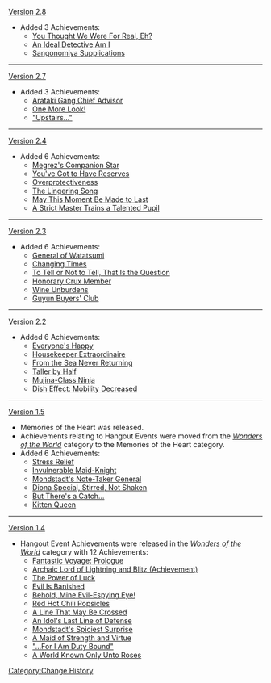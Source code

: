 [[Version 2.8]]
* Added 3 Achievements:
** [[You Thought We Were For Real, Eh?]]
** [[An Ideal Detective Am I]]
** [[Sangonomiya Supplications]]
----
[[Version 2.7]]
* Added 3 Achievements:
** [[Arataki Gang Chief Advisor]]
** [[One More Look!]]
** [["Upstairs..."]]
----
[[Version 2.4]]
* Added 6 Achievements:
** [[Megrez's Companion Star]]
** [[You've Got to Have Reserves]]
** [[Overprotectiveness]]
** [[The Lingering Song]]
** [[May This Moment Be Made to Last]]
** [[A Strict Master Trains a Talented Pupil]]
----
[[Version 2.3]]
* Added 6 Achievements:
** [[General of Watatsumi]]
** [[Changing Times]]
** [[To Tell or Not to Tell, That Is the Question]]
** [[Honorary Crux Member]]
** [[Wine Unburdens]]
** [[Guyun Buyers' Club]]
----
[[Version 2.2]]
* Added 6 Achievements:
** [[Everyone's Happy]]
** [[Housekeeper Extraordinaire]]
** [[From the Sea Never Returning]]
** [[Taller by Half]]
** [[Mujina-Class Ninja]]
** [[Dish Effect: Mobility Decreased]]
----
[[Version 1.5]]
* Memories of the Heart was released.
* Achievements relating to Hangout Events were moved from the ''[[Wonders of the World]]'' category to the Memories of the Heart category.
* Added 6 Achievements:
** [[Stress Relief]]
** [[Invulnerable Maid-Knight]]
** [[Mondstadt's Note-Taker General]]
** [[Diona Special, Stirred, Not Shaken]]
** [[But There's a Catch...]]
** [[Kitten Queen]]
----
[[Version 1.4]]
* Hangout Event Achievements were released in the ''[[Wonders of the World]]'' category with 12 Achievements:
** [[Fantastic Voyage: Prologue]]
** [[Archaic Lord of Lightning and Blitz (Achievement)]]
** [[The Power of Luck]]
** [[Evil Is Banished]]
** [[Behold, Mine Evil-Espying Eye!]]
** [[Red Hot Chili Popsicles]]
** [[A Line That May Be Crossed]]
** [[An Idol's Last Line of Defense]]
** [[Mondstadt's Spiciest Surprise]]
** [[A Maid of Strength and Virtue]]
** [["...For I Am Duty Bound"]]
** [[A World Known Only Unto Roses]]
<noinclude>[[Category:Change History]]</noinclude>